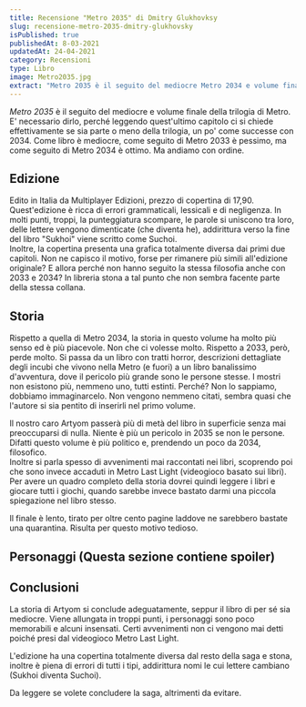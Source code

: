 ```yaml
---
title: Recensione "Metro 2035" di Dmitry Glukhovksy
slug: recensione-metro-2035-dmitry-glukhovsky
isPublished: true
publishedAt: 8-03-2021
updatedAt: 24-04-2021
category: Recensioni
type: Libro
image: Metro2035.jpg
extract: "Metro 2035 è il seguito del mediocre Metro 2034 e volume finale della trilogia di Metro. E' necessario dirlo, perché leggendo quest'ultimo capitolo ci si chiede effettivamente se sia parte o meno della trilogia, un po' come successe con 2034. Come libro è mediocre, come seguito di Metro 2033 è pessimo, ma come seguito di Metro 2034 è ottimo. Ma andiamo con ordine."
---
```


<Book slug="metro-2035" />

*Metro 2035* è il seguito del mediocre <InternalLink text="Metro 2034" slug="recensione-metro-2034" /> e volume finale della trilogia di Metro. E' necessario dirlo, perché leggendo quest'ultimo capitolo ci si chiede effettivamente se sia parte o meno della trilogia, un po' come successe con 2034. Come libro è mediocre, come seguito di Metro 2033 è pessimo, ma come seguito di Metro 2034 è ottimo. Ma andiamo con ordine.

## Edizione
Edito in Italia da Multiplayer Edizioni, prezzo di copertina di 17,90. Quest'edizione è ricca di errori grammaticali, lessicali e di negligenza. In molti punti, troppi, la punteggiatura scompare, le parole si uniscono tra loro, delle lettere vengono dimenticate (che diventa he), addirittura verso la fine del libro "Sukhoi" viene scritto come Suchoi.  
Inoltre, la copertina presenta una grafica totalmente diversa dai primi due capitoli. Non ne capisco il motivo, forse per rimanere più simili all'edizione originale? E allora perché non hanno seguito la stessa filosofia anche con 2033 e 2034? In libreria stona a tal punto che non sembra facente parte della stessa collana.

## Storia 
Rispetto a quella di Metro 2034, la storia in questo volume ha molto più senso ed è più piacevole. Non che ci volesse molto. Rispetto a 2033, però, perde molto. Si passa da un libro con tratti horror, descrizioni dettagliate degli incubi che vivono nella Metro (e fuori) a un libro banalissimo d'avventura, dove il pericolo più grande sono le persone stesse. I mostri non esistono più, nemmeno uno, tutti estinti. Perché? Non lo sappiamo, dobbiamo immaginarcelo. Non vengono nemmeno citati, sembra quasi che l'autore si sia pentito di inserirli nel primo volume.  

Il nostro caro Artyom passerà più di metà del libro in superficie senza mai preoccuparsi di nulla. Niente è più un pericolo in 2035 se non le persone. Difatti questo volume è più politico e, prendendo un poco da 2034, filosofico.  
Inoltre si parla spesso di avvenimenti mai raccontati nei libri, scoprendo poi che sono invece accaduti in Metro Last Light (videogioco basato sui libri). Per avere un quadro completo della storia dovrei quindi leggere i libri e giocare tutti i giochi, quando sarebbe invece bastato darmi una piccola spiegazione nel libro stesso.  

Il finale è lento, tirato per oltre cento pagine laddove ne sarebbero bastate una quarantina. Risulta per questo motivo tedioso.

## Personaggi (Questa sezione contiene spoiler)  
<Spoiler text="Abbiamo Artyom, protagonista di questo libro e di 2033, con un nuovo carattere, un nuovo obiettivo e una moglie (anch'essa sbucata fuori a caso da Last Light). Vi sono poi Omero e Sasha da 2034, anche loro con un nuovo carattere e buttati nel libro a caso perché l'autore doveva avere una scusa per salvare quell'inutilità di Metro 2034. Purtroppo entrambi hanno la stessa utilità e lo stesso interesse che avevano nel libro precedente, ovvero nessuno. Si potevano benissimo sostituire con due personaggi casuali mai sentiti e nessuno se ne sarebbe accorto. Vi sono poi personaggi al limite del ridicolo: un vecchio con una gallina il cui unico scopo è dar la possibilità all'autore di scrivere la parola 'Gallina' per 200 volte, fino alla fine del libro; un venditore di feci di maiale che, senza alcun motivo, prende parte all'avventura di Artyom, diventa un abile combattente, un fedele alleato di Artyom, un membro dell'Ordine e infine un aiutante del Governo, davvero questo non l'ho capito. Poi vi sono un paio di altri personaggi poco memorabili. Si salva solo Artyom, la sua trasformazione caratteriale ha senso ed è anzi ben apprezzata." />

## Conclusioni
La storia di Artyom si conclude adeguatamente, seppur il libro di per sé sia mediocre. Viene allungata in troppi punti, i personaggi sono poco memorabili e alcuni insensati. Certi avvenimenti non ci vengono mai detti poiché presi dal videogioco Metro Last Light.  

L'edizione ha una copertina totalmente diversa dal resto della saga e stona, inoltre è piena di errori di tutti i tipi, addirittura nomi le cui lettere cambiano (Sukhoi diventa Suchoi).  

Da leggere se volete concludere la saga, altrimenti da evitare.